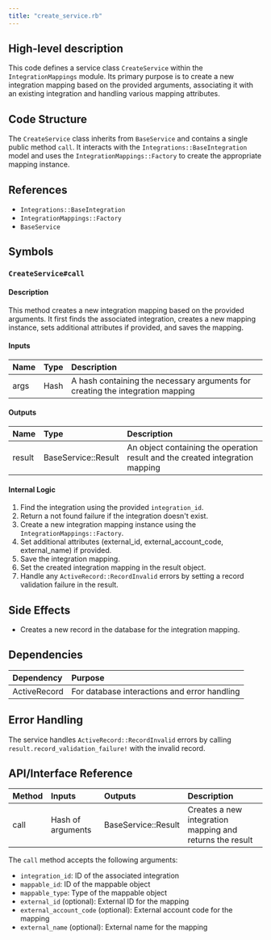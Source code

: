 ```yaml
---
title: "create_service.rb"
---
```


## High-level description
This code defines a service class `CreateService` within the `IntegrationMappings` module. Its primary purpose is to create a new integration mapping based on the provided arguments, associating it with an existing integration and handling various mapping attributes.

## Code Structure
The `CreateService` class inherits from `BaseService` and contains a single public method `call`. It interacts with the `Integrations::BaseIntegration` model and uses the `IntegrationMappings::Factory` to create the appropriate mapping instance.

## References
- `Integrations::BaseIntegration`
- `IntegrationMappings::Factory`
- `BaseService`

## Symbols

### `CreateService#call`
#### Description
This method creates a new integration mapping based on the provided arguments. It first finds the associated integration, creates a new mapping instance, sets additional attributes if provided, and saves the mapping.

#### Inputs
| Name | Type | Description |
|:-----|:-----|:------------|
| args | Hash | A hash containing the necessary arguments for creating the integration mapping |

#### Outputs
| Name | Type | Description |
|:-----|:-----|:------------|
| result | BaseService::Result | An object containing the operation result and the created integration mapping |

#### Internal Logic
1. Find the integration using the provided `integration_id`.
2. Return a not found failure if the integration doesn't exist.
3. Create a new integration mapping instance using the `IntegrationMappings::Factory`.
4. Set additional attributes (external_id, external_account_code, external_name) if provided.
5. Save the integration mapping.
6. Set the created integration mapping in the result object.
7. Handle any `ActiveRecord::RecordInvalid` errors by setting a record validation failure in the result.

## Side Effects
- Creates a new record in the database for the integration mapping.

## Dependencies
| Dependency | Purpose |
|:-----------|:--------|
| ActiveRecord | For database interactions and error handling |

## Error Handling
The service handles `ActiveRecord::RecordInvalid` errors by calling `result.record_validation_failure!` with the invalid record.

## API/Interface Reference
| Method | Inputs | Outputs | Description |
|:-------|:-------|:--------|:------------|
| call | Hash of arguments | BaseService::Result | Creates a new integration mapping and returns the result |

The `call` method accepts the following arguments:
- `integration_id`: ID of the associated integration
- `mappable_id`: ID of the mappable object
- `mappable_type`: Type of the mappable object
- `external_id` (optional): External ID for the mapping
- `external_account_code` (optional): External account code for the mapping
- `external_name` (optional): External name for the mapping
